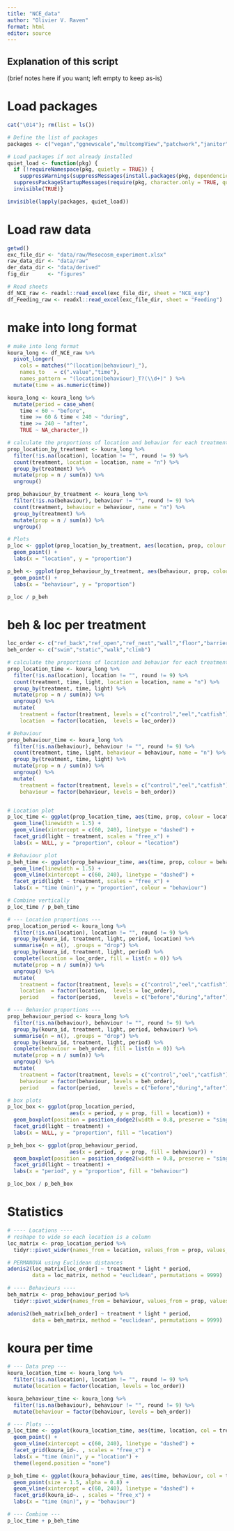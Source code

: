 ```yaml
---
title: "NCE_data"
author: "Olivier V. Raven"
format: html
editor: source
---
```


## Explanation of this script

(brief notes here if you want; left empty to keep as-is)

# Load packages
```r
cat("\014"); rm(list = ls())

# Define the list of packages
packages <- c("vegan","ggnewscale","multcompView","patchwork","janitor","lubridate","stringr","tidyverse","dplyr","ggplot2","readxl","writexl","readr")

# Load packages if not already installed
quiet_load <- function(pkg) {
  if (!requireNamespace(pkg, quietly = TRUE)) {
    suppressWarnings(suppressMessages(install.packages(pkg, dependencies = TRUE)))}
  suppressPackageStartupMessages(require(pkg, character.only = TRUE, quietly = TRUE))
  invisible(TRUE)}

invisible(lapply(packages, quiet_load))
```

# Load raw data
```r
getwd()
exc_file_dir <- "data/raw/Mesocosm_experiment.xlsx"
raw_data_dir <- "data/raw"
der_data_dir <- "data/derived"
fig_dir      <- "figures"

# Read sheets
df_NCE_raw <- readxl::read_excel(exc_file_dir, sheet = "NCE_exp")
df_Feeding_raw <- readxl::read_excel(exc_file_dir, sheet = "Feeding")
```

# make into long format
```r
# make into long format
koura_long <- df_NCE_raw %>%
  pivot_longer(
    cols = matches("^(location|behaviour)_"),
    names_to   = c(".value","time"),
    names_pattern = "(location|behaviour)_T?(\\d+)" ) %>%
  mutate(time = as.numeric(time))

koura_long <- koura_long %>%
  mutate(period = case_when(
    time < 60 ~ "before",
    time >= 60 & time < 240 ~ "during",
    time >= 240 ~ "after",
    TRUE ~ NA_character_))

# calculate the proportions of location and behavior for each treatment
prop_location_by_treatment <- koura_long %>%
  filter(!is.na(location), location != "", round != 9) %>%
  count(treatment, location = location, name = "n") %>%
  group_by(treatment) %>%
  mutate(prop = n / sum(n)) %>%
  ungroup()

prop_behaviour_by_treatment <- koura_long %>%
  filter(!is.na(behaviour), behaviour != "", round != 9) %>%
  count(treatment, behaviour = behaviour, name = "n") %>%
  group_by(treatment) %>%
  mutate(prop = n / sum(n)) %>%
  ungroup()

# Plots 
p_loc <- ggplot(prop_location_by_treatment, aes(location, prop, colour = treatment)) +
  geom_point() +
  labs(x = "location", y = "proportion")

p_beh <- ggplot(prop_behaviour_by_treatment, aes(behaviour, prop, colour = treatment)) +
  geom_point() +
  labs(x = "behaviour", y = "proportion")

p_loc / p_beh

```
# beh & loc per treatment
```r

loc_order <- c("ref_back","ref_open","ref_next","wall","floor","barrier")
beh_order <- c("swim","static","walk","climb")

# calculate the proportions of location and behavior for each treatment for each time step
prop_location_time <- koura_long %>%
  filter(!is.na(location), location != "", round != 9) %>%
  count(treatment, time, light, location = location, name = "n") %>%
  group_by(treatment, time, light) %>%
  mutate(prop = n / sum(n)) %>%
  ungroup() %>%
  mutate(
    treatment = factor(treatment, levels = c("control","eel","catfish")),
    location  = factor(location,  levels = loc_order))

# Behaviour
prop_behaviour_time <- koura_long %>%
  filter(!is.na(behaviour), behaviour != "", round != 9) %>%
  count(treatment, time, light, behaviour = behaviour, name = "n") %>%
  group_by(treatment, time, light) %>%
  mutate(prop = n / sum(n)) %>%
  ungroup() %>%
  mutate(
    treatment = factor(treatment, levels = c("control","eel","catfish")),
    behaviour = factor(behaviour, levels = beh_order))


# Location plot
p_loc_time <- ggplot(prop_location_time, aes(time, prop, colour = location, group = location)) +
  geom_line(linewidth = 1.5) +
  geom_vline(xintercept = c(60, 240), linetype = "dashed") +
  facet_grid(light ~ treatment, scales = "free_x") +
  labs(x = NULL, y = "proportion", colour = "location") 

# Behaviour plot
p_beh_time <- ggplot(prop_behaviour_time, aes(time, prop, colour = behaviour, group = behaviour)) +
  geom_line(linewidth = 1.5) +
  geom_vline(xintercept = c(60, 240), linetype = "dashed") +
  facet_grid(light ~ treatment, scales = "free_x") +
  labs(x = "time (min)", y = "proportion", colour = "behaviour") 

# Combine vertically
p_loc_time / p_beh_time

```

```r
# --- Location proportions ---
prop_location_period <- koura_long %>%
  filter(!is.na(location), location != "", round != 9) %>%
  group_by(koura_id, treatment, light, period, location) %>%
  summarise(n = n(), .groups = "drop") %>%
  group_by(koura_id, treatment, light, period) %>%
  complete(location = loc_order, fill = list(n = 0)) %>%
  mutate(prop = n / sum(n)) %>%
  ungroup() %>%
  mutate(
    treatment = factor(treatment, levels = c("control","eel","catfish")),
    location  = factor(location,  levels = loc_order),
    period    = factor(period,    levels = c("before","during","after")))

# --- Behavior proportions ---
prop_behaviour_period <- koura_long %>%
  filter(!is.na(behaviour), behaviour != "", round != 9) %>%
  group_by(koura_id, treatment, light, period, behaviour) %>%
  summarise(n = n(), .groups = "drop") %>%
  group_by(koura_id, treatment, light, period) %>%
  complete(behaviour = beh_order, fill = list(n = 0)) %>%
  mutate(prop = n / sum(n)) %>%
  ungroup() %>%
  mutate(
    treatment = factor(treatment, levels = c("control","eel","catfish")),
    behaviour = factor(behaviour, levels = beh_order),
    period    = factor(period,    levels = c("before","during","after")))

# box plots
p_loc_box <- ggplot(prop_location_period,
                    aes(x = period, y = prop, fill = location)) +
  geom_boxplot(position = position_dodge2(width = 0.8, preserve = "single")) +
  facet_grid(light ~ treatment) +
  labs(x = NULL, y = "proportion", fill = "location") 

p_beh_box <- ggplot(prop_behaviour_period,
                    aes(x = period, y = prop, fill = behaviour)) +
  geom_boxplot(position = position_dodge2(width = 0.8, preserve = "single")) +
  facet_grid(light ~ treatment) +
  labs(x = "period", y = "proportion", fill = "behaviour") 

p_loc_box / p_beh_box

```
# Statistics
```r
# ---- Locations ----
# reshape to wide so each location is a column
loc_matrix <- prop_location_period %>%
  tidyr::pivot_wider(names_from = location, values_from = prop, values_fill = 0)

# PERMANOVA using Euclidean distances
adonis2(loc_matrix[loc_order] ~ treatment * light * period,
        data = loc_matrix, method = "euclidean", permutations = 9999)

# ---- Behaviours ----
beh_matrix <- prop_behaviour_period %>%
  tidyr::pivot_wider(names_from = behaviour, values_from = prop, values_fill = 0)

adonis2(beh_matrix[beh_order] ~ treatment * light * period,
        data = beh_matrix, method = "euclidean", permutations = 9999)


```


# koura per time
```r
# --- Data prep ---
koura_location_time <- koura_long %>%
  filter(!is.na(location), location != "", round != 9) %>%
  mutate(location = factor(location, levels = loc_order))

koura_behaviour_time <- koura_long %>%
  filter(!is.na(behaviour), behaviour != "", round != 9) %>%
  mutate(behaviour = factor(behaviour, levels = beh_order))

# --- Plots ---
p_loc_time <- ggplot(koura_location_time, aes(time, location, col = treatment)) +
  geom_point() +
  geom_vline(xintercept = c(60, 240), linetype = "dashed") +
  facet_grid(koura_id~. , scales = "free_x") +
  labs(x = "time (min)", y = "location") +
  theme(legend.position = "none")

p_beh_time <- ggplot(koura_behaviour_time, aes(time, behaviour, col = treatment)) +
  geom_point(size = 1.5, alpha = 0.8) +
  geom_vline(xintercept = c(60, 240), linetype = "dashed") +
  facet_grid(koura_id~. , scales = "free_x") +
  labs(x = "time (min)", y = "behaviour") 

# --- Combine ---
p_loc_time + p_beh_time

```




